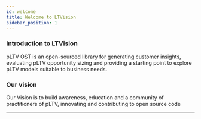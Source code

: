 ```yaml
---
id: welcome
title: Welcome to LTVision
sidebar_position: 1
---
```

### Introduction to LTVision
pLTV OST is an open-sourced library for generating customer insights, evaluating pLTV opportunity sizing and providing a starting point to explore pLTV models suitable to business needs.

### Our vision
Our Vision is to build awareness, education and a community of practitioners of pLTV, innovating and contributing to open source code

---
